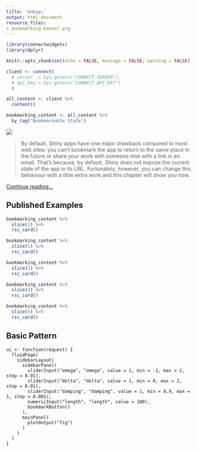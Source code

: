 ```yaml
---
title: '&nbsp;'
output: html_document
resource_files:
- bookmarking-banner.png
---
```


```r
library(connectwidgets)
library(dplyr)

knitr::opts_chunk$set(echo = FALSE, message = FALSE, warning = FALSE)

client <- connect(
  # server  = Sys.getenv("CONNECT_SERVER"),
  # api_key = Sys.getenv("CONNECT_API_KEY")
  )

all_content <- client %>%
  content()

bookmarking_content <- all_content %>%
  by_tag("Bookmarkable State")
```

![](bookmarking-banner.png)

> By default, Shiny apps have one major drawback compared to most web sites: you can’t bookmark the app to return to the same place in the future or share your work with someone else with a link in an email. That’s because, by default, Shiny does not expose the current state of the app in its URL. Fortunately, however, you can change this behaviour with a little extra work and this chapter will show you how.

[Continue reading...](https://mastering-shiny.org/action-bookmark.html)

## Published Examples

```r
bookmarking_content %>%
  slice(2) %>%
  rsc_card()
```

```r
bookmarking_content %>%
  slice(1) %>%
  rsc_card()
```

```r
bookmarking_content %>%
  slice(3) %>%
  rsc_card()
```

```r
bookmarking_content %>%
  slice(4) %>%
  rsc_card()
```

```r
bookmarking_content %>%
  slice(5) %>%
  rsc_card()
```

## Basic Pattern

```
ui <- function(request) {
  fluidPage(
    sidebarLayout(
      sidebarPanel(
        sliderInput("omega", "omega", value = 1, min = -2, max = 2, step = 0.01),
        sliderInput("delta", "delta", value = 1, min = 0, max = 2, step = 0.01),
        sliderInput("damping", "damping", value = 1, min = 0.9, max = 1, step = 0.001),
        numericInput("length", "length", value = 100),
        bookmarkButton()
      ),
      mainPanel(
        plotOutput("fig")
      )
    )
  )
}
```
